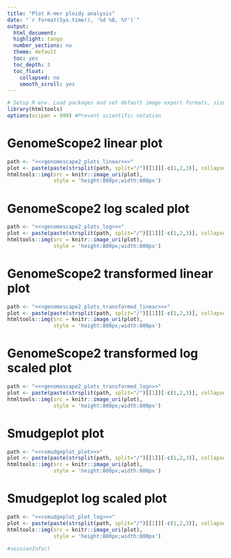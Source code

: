 ```yaml
---
title: "Plot K-mer ploidy analysis"
date: "`r format(Sys.time(), '%d %B, %Y')`"
output:
  html_document:
  highlight: tango
  number_sections: no
  theme: default
  toc: yes
  toc_depth: 3
  toc_float:
    collapsed: no
    smooth_scroll: yes
---
```



```r
# Setup R env. Load packages and set default image export formats, size and resolution.
library(htmltools)
options(scipen = 999) #Prevent scientific notation
```


# **GenomeScope2 linear plot**
```r
path <- "<<<genomescape2_plots_linear>>>"
plot <- paste(paste(strsplit(path, split="/")[[1]][-c(1,2,3)], collapse="/"), sep='/')
htmltools::img(src = knitr::image_uri(plot),
               style = 'height:800px;width:800px')
```


# **GenomeScope2 log scaled plot**
```r
path <- "<<<genomescape2_plots_log>>>"
plot <- paste(paste(strsplit(path, split="/")[[1]][-c(1,2,3)], collapse="/"), sep='/')
htmltools::img(src = knitr::image_uri(plot),
               style = 'height:800px;width:800px')
```


# **GenomeScope2 transformed linear plot**
```r
path <- "<<<genomescape2_plots_transformed_linear>>>"
plot <- paste(paste(strsplit(path, split="/")[[1]][-c(1,2,3)], collapse="/"), sep='/')
htmltools::img(src = knitr::image_uri(plot),
               style = 'height:800px;width:800px')
```


# **GenomeScope2 transformed log scaled plot**
```r
path <- "<<<genomescape2_plots_transformed_log>>>"
plot <- paste(paste(strsplit(path, split="/")[[1]][-c(1,2,3)], collapse="/"), sep='/')
htmltools::img(src = knitr::image_uri(plot),
               style = 'height:800px;width:800px')
```


# **Smudgeplot plot**
```r
path <- "<<<smudgeplot_plot>>>"
plot <- paste(paste(strsplit(path, split="/")[[1]][-c(1,2,3)], collapse="/"), sep='/')
htmltools::img(src = knitr::image_uri(plot),
               style = 'height:800px;width:800px')
```


# **Smudgeplot log scaled plot**
```r
path <- "<<<smudgeplot_plot_log>>>"
plot <- paste(paste(strsplit(path, split="/")[[1]][-c(1,2,3)], collapse="/"), sep='/')
htmltools::img(src = knitr::image_uri(plot),
               style = 'height:800px;width:800px')
```


```r
#sessionInfo()
```
